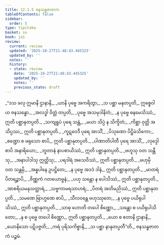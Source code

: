 ```yaml
---
title: 12.1.5 ဇနသန္ဓဇာတက
tableOfContents: false
sidebar:
  order: 5
type: tipitaka
basket: su
book: ja1
review:
  current: review
  updated: '2025-10-27T21:48:43.445325'
  updated_by: ''
  notes: ''
  history:
  - state: review
    date: '2025-10-27T21:48:43.445325'
    updated_by: ''
    notes: ''
    previous_state: draft
---
```



<ReviewStatus review={frontmatter.review} showDetails={true} />

<HypothesisAnnotation frontmatter={frontmatter} />

<DynamicBreadcrumb />

<Division number="49" book="ja1" e="ch" v="22" p="247">

<Paragraph number="2291" type="verses" book="ja1">
_“ဒသ ခလု ဣမာနိ ဌာနာနိ,_  
_ယာနိ ပုဗ္ဗေ အကရိတွာ;_  
_သ ပစ္ဆာ မနုတပ္ပတိ,_  
ဣစ္စေဝါဟ ဇနသန္ဓော._  

</Paragraph>

</Division>
<Division number="50" book="ja1" e="ch" v="22" p="247">

<Paragraph number="2292" type="verses" book="ja1">
_အလဒ္ဓါ ဝိတ္တံ တပ္ပတိ,_  
_ပုဗ္ဗေ အသမုဒါနိတံ;_  
_န ပုဗ္ဗေ ဓနမေသိဿံ,_  
ဣတိ ပစ္ဆာနုတပ္ပတိ._  

</Paragraph>

</Division>
<Division number="51" book="ja1" e="ch" v="22" p="247">

<Paragraph number="2293" type="verses" book="ja1">
_သကျရူပံ ပုရေ သန္တံ,_  
_မယာ သိပ္ပံ န သိက္ခိတံ;_  
_ကိစ္ဆာ ဝုတ္တိ အသိပ္ပဿ,_  
ဣတိ ပစ္ဆာနုတပ္ပတိ._  

</Paragraph>

</Division>
<Division number="52" book="ja1" e="ch" v="22" p="247">

<Paragraph number="2294" type="verses" book="ja1">
_ကူဋဝေဒီ ပုရေ အာသိံ,_  
_ပိသုဏော ပိဋ္ဌိမံသိကော;_  
_စဏ္ဍော စ ဖရုသော စာပိ,_  
ဣတိ ပစ္ဆာနုတပ္ပတိ._  

</Paragraph>

</Division>
<Division number="53" book="ja1" e="ch" v="22" p="247">

<Paragraph number="2295" type="verses" book="ja1">
_ပါဏာတိပါတီ ပုရေ အာသိံ,_  
_လုဒ္ဒေါ စာပိ အနာရိယော;_  
_ဘူတာနံ နာပစာယိဿံ,_  
ဣတိ ပစ္ဆာနုတပ္ပတိ._  

</Paragraph>

</Division>
<Division number="54" book="ja1" e="ch" v="22" p="247">

<Paragraph number="2296" type="verses" book="ja1">
_ဗဟူသု ဝတ သန္တီသု,_  
_အနာပါဒါသု ဣတ္ထိသု;_  
_ပရဒါရံ အသေဝိဿံ,_  
ဣတိ ပစ္ဆာနုတပ္ပတိ._  

</Paragraph>

</Division>
<Division number="55" book="ja1" e="ch" v="22" p="247">

<Paragraph number="2297" type="verses" book="ja1">
_ဗဟုမှိ ဝတ သန္တမှိ,_  
_အန္နပါနေ ဥပဋ္ဌိတေ;_  
_န ပုဗ္ဗေ အဒဒံ ဒါနံ,_  
ဣတိ ပစ္ဆာနုတပ္ပတိ._  

</Paragraph>

</Division>
<Division number="56" book="ja1" e="ch" v="22" p="247">

<Paragraph number="2298" type="verses" book="ja1">
_မာတရံ ပိတရဉ္စာပိ,_  
_ဇိဏ္ဏကံ ဂတယောဗ္ဗနံ;_  
_ပဟု သန္တော န ပေါသိဿံ,_  
ဣတိ ပစ္ဆာနုတပ္ပတိ._  

</Paragraph>

</Division>
<Division number="57" book="ja1" e="ch" v="22" p="234">

<Paragraph number="2299" type="verses" book="ja1">
_အာစရိယမနုသတ္ထာရံ,_  
_သဗ္ဗကာမရသာဟရံ;_  
_ပိတရံ အတိမညိဿံ,_  
ဣတိ ပစ္ဆာနုတပ္ပတိ._  

</Paragraph>

</Division>
<Division number="58" book="ja1" e="ch" v="22" p="263">

<Paragraph number="2300" type="verses" book="ja1">
_သမဏေ ဗြာဟ္မဏေ စာပိ,_  
_သီလဝန္တေ ဗဟုဿုတေ;_  
_န ပုဗ္ဗေ ပယိရုပါသိဿံ,_  
ဣတိ ပစ္ဆာနုတပ္ပတိ._  

</Paragraph>

</Division>
<Division number="59" book="ja1" e="ch" v="22" p="248">

<Paragraph number="2301" type="verses" book="ja1">
_သာဓု ဟောတိ တပေါ စိဏ္ဏော,_  
_သန္တော စ ပယိရုပါသိတော;_  
_န စ ပုဗ္ဗေ တပေါ စိဏ္ဏော,_  
ဣတိ ပစ္ဆာနုတပ္ပတိ._  

</Paragraph>

</Division>
<Division number="60" book="ja1" e="ch" v="22" p="248">

<Paragraph number="2302" type="verses" book="ja1">
_ယော စ ဧတာနိ ဌာနာနိ,_  
_ယောနိသော ပဋိပဇ္ဇတိ;_  
_ကရံ ပုရိသကိစ္စာနိ,_  
_သ ပစ္ဆာ နာနုတပ္ပတီ”တိ._  


</Paragraph>
</Division>

<Paragraph number="2303" type="center" book="ja1">
ဇနသန္ဓဇာတကံ ပဉ္စမံ.
</Paragraph>